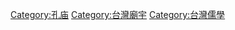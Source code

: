{{Commons_category}}
{{Category_main}}

[[Category:孔庙|Category:孔庙]]
[[Category:台灣廟宇|Category:台灣廟宇]]
[[Category:台灣儒學|Category:台灣儒學]]